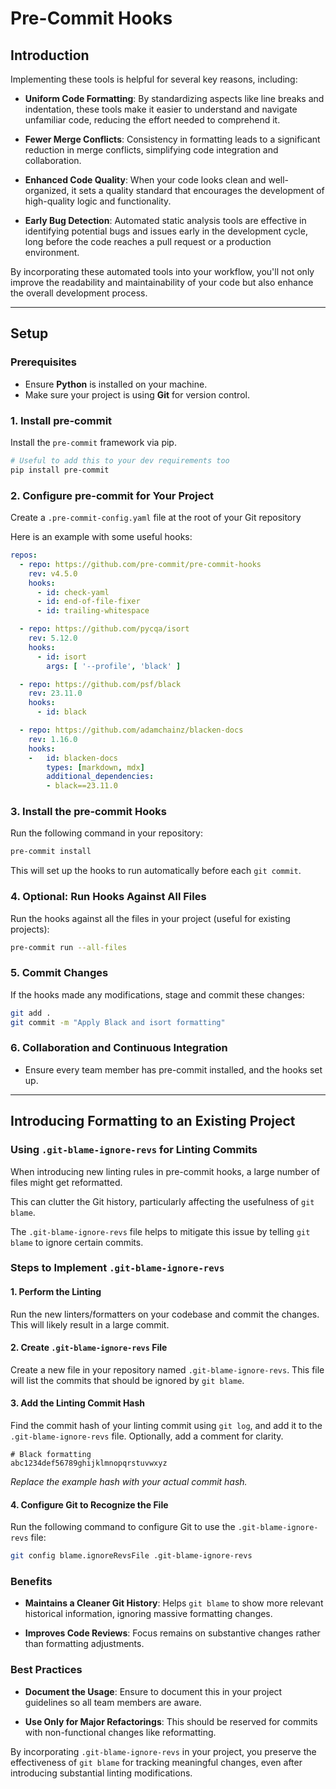 Pre-Commit Hooks
================

## Introduction

Implementing these tools is helpful for several key reasons, including:

- **Uniform Code Formatting**: By standardizing aspects like line breaks and indentation, these tools make it easier to understand and navigate unfamiliar code, reducing the effort needed to comprehend it.

- **Fewer Merge Conflicts**: Consistency in formatting leads to a significant reduction in merge conflicts, simplifying code integration and collaboration.

- **Enhanced Code Quality**: When your code looks clean and well-organized, it sets a quality standard that encourages the development of high-quality logic and functionality.

- **Early Bug Detection**: Automated static analysis tools are effective in identifying potential bugs and issues early in the development cycle, long before the code reaches a pull request or a production environment.

By incorporating these automated tools into your workflow, you'll not only improve the readability and maintainability of your code but also enhance the overall development process.


---

## Setup

### Prerequisites

- Ensure **Python** is installed on your machine.
- Make sure your project is using **Git** for version control.

### 1. Install pre-commit

Install the `pre-commit` framework via pip.

```bash copy
# Useful to add this to your dev requirements too
pip install pre-commit
```

### 2. Configure pre-commit for Your Project

Create a `.pre-commit-config.yaml` file at the root of your Git repository

Here is an example with some useful hooks:

```yaml filename=".pre-commit-config.yaml" showLineNumbers copy
repos:
  - repo: https://github.com/pre-commit/pre-commit-hooks
    rev: v4.5.0
    hooks:
      - id: check-yaml
      - id: end-of-file-fixer
      - id: trailing-whitespace

  - repo: https://github.com/pycqa/isort
    rev: 5.12.0
    hooks:
      - id: isort
        args: [ '--profile', 'black' ]

  - repo: https://github.com/psf/black
    rev: 23.11.0
    hooks:
      - id: black

  - repo: https://github.com/adamchainz/blacken-docs
    rev: 1.16.0
    hooks:
    -   id: blacken-docs
        types: [markdown, mdx]
        additional_dependencies:
        - black==23.11.0
```

### 3. Install the pre-commit Hooks

Run the following command in your repository:

```bash copy
pre-commit install
```

This will set up the hooks to run automatically before each `git commit`.

### 4. Optional: Run Hooks Against All Files

Run the hooks against all the files in your project (useful for existing projects):

```bash copy
pre-commit run --all-files
```

### 5. Commit Changes

If the hooks made any modifications, stage and commit these changes:

```bash copy
git add .
git commit -m "Apply Black and isort formatting"
```

### 6. Collaboration and Continuous Integration

- Ensure every team member has pre-commit installed, and the hooks set up.

---

## Introducing Formatting to an Existing Project

### Using `.git-blame-ignore-revs` for Linting Commits

When introducing new linting rules in pre-commit hooks,
a large number of files might get reformatted.

This can clutter the Git history, particularly affecting the usefulness of `git blame`.

The `.git-blame-ignore-revs` file helps to mitigate this issue by telling
`git blame` to ignore certain commits.

### Steps to Implement `.git-blame-ignore-revs`

#### 1. Perform the Linting

Run the new linters/formatters on your codebase and commit the changes. This will likely result in a large commit.

#### 2. Create `.git-blame-ignore-revs` File

Create a new file in your repository named `.git-blame-ignore-revs`. This file will list the commits that should be ignored by `git blame`.

#### 3. Add the Linting Commit Hash

Find the commit hash of your linting commit using `git log`, and add it to the `.git-blame-ignore-revs` file. Optionally, add a comment for clarity.

```plaintext
# Black formatting
abc1234def56789ghijklmnopqrstuvwxyz
```

*Replace the example hash with your actual commit hash.*

#### 4. Configure Git to Recognize the File

Run the following command to configure Git to use the `.git-blame-ignore-revs` file:

```bash copy
git config blame.ignoreRevsFile .git-blame-ignore-revs
```

### Benefits

- **Maintains a Cleaner Git History**: Helps `git blame` to show more relevant historical information, ignoring massive formatting changes.

- **Improves Code Reviews**: Focus remains on substantive changes rather than formatting adjustments.

### Best Practices

- **Document the Usage**: Ensure to document this in your project guidelines so all team members are aware.

- **Use Only for Major Refactorings**: This should be reserved for commits with non-functional changes like reformatting.

By incorporating `.git-blame-ignore-revs` in your project, you preserve the effectiveness of `git blame` for tracking meaningful changes, even after introducing substantial linting modifications.
